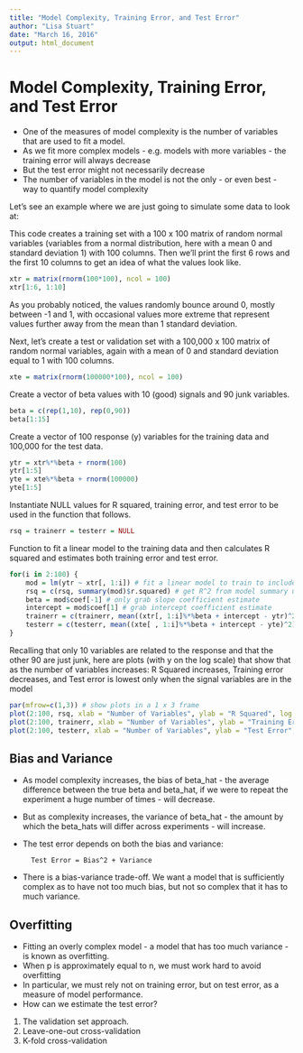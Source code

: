 ```yaml
---
title: "Model Complexity, Training Error, and Test Error"
author: "Lisa Stuart"
date: "March 16, 2016"
output: html_document
---
```


# Model Complexity, Training Error, and Test Error

* One of the measures of model complexity is the number of variables that are used to fit a model.
* As we fit more complex models - e.g. models with more variables - the training error will always decrease
* But the test error might not necessarily decrease
* The number of variables in the model is not the only - or even best - way to quantify model complexity

Let's see an example where we are just going to simulate some data to look at:

This code creates a training set with a 100 x 100 matrix of random normal variables (variables from a normal distribution, here with a mean 0 and standard deviation 1) with 100 columns.  Then we'll print the first 6 rows and the first 10 columns to get an idea of what the values look like.

```r
xtr = matrix(rnorm(100*100), ncol = 100)
xtr[1:6, 1:10]
```

As you probably noticed, the values randomly bounce around 0, mostly between -1 and 1, with occasional values more extreme that represent values further away from the mean than 1 standard deviation.

Next, let's create a test or validation set with a 100,000 x 100 matrix of random normal variables, again with a mean of 0 and standard deviation equal to 1 with 100 columns.  

```r
xte = matrix(rnorm(100000*100), ncol = 100)
```

Create a vector of beta values with 10 (good) signals and 90 junk variables.

```r
beta = c(rep(1,10), rep(0,90))
beta[1:15]
```

Create a vector of 100 response (y) variables for the training data and 100,000 for the test data.

```r
ytr = xtr%*%beta + rnorm(100)
ytr[1:5]
yte = xte%*%beta + rnorm(100000)
yte[1:5]
```

Instantiate NULL values for R squared, training error, and test error to be used in the function that follows.

```r
rsq = trainerr = testerr = NULL
```

Function to fit a linear model to the training data and then calculates R squared and estimates both training error and test error.

```r
for(i in 2:100) {
    mod = lm(ytr ~ xtr[, 1:i]) # fit a linear model to train to include all rows and columns 1 to i
    rsq = c(rsq, summary(mod)$r.squared) # get R^2 from model summary using $ operator
    beta = mod$coef[-1] # only grab slope coefficient estimate
    intercept = mod$coef[1] # grab intercept coefficient estimate
    trainerr = c(trainerr, mean((xtr[, 1:i]%*%beta + intercept - ytr)^2)) # estimate training error
    testerr = c(testerr, mean((xte[ , 1:i]%*%beta + intercept - yte)^2)) # estimate test error
}
```

Recalling that only 10 variables are related to the response and that the other 90 are just junk, here are plots (with y on the log scale) that show that as the number of variables increases:
R Squared increases, Training error decreases, and Test error is lowest only when the signal variables are in the model

```r
par(mfrow=c(1,3)) # show plots in a 1 x 3 frame
plot(2:100, rsq, xlab = "Number of Variables", ylab = "R Squared", log = "y") # log scale y axis
plot(2:100, trainerr, xlab = "Number of Variables", ylab = "Training Error", log = "y") # log scale y axis
plot(2:100, testerr, xlab = "Number of Variables", ylab = "Test Error", log = "y") # log scale y axis
```

## Bias and Variance

* As model complexity increases, the bias of beta_hat - the average difference between the true beta and beta_hat, if we were to repeat the experiment a huge number of times - will decrease.
* But as complexity increases, the variance of beta_hat - the amount by which the beta_hats will differ across experiments - will increase.
* The test error depends on both the bias and variance:

        Test Error = Bias^2 + Variance

* There is a bias-variance trade-off.  We want a model that is sufficiently complex as to have not too much bias, but not so complex that it has to much variance.

## Overfitting

* Fitting an overly complex model - a model that has too much variance - is known as overfitting.
* When p is approximately equal to n, we must work hard to avoid overfitting
* In particular, we must rely not on training error, but on test error, as a measure of model performance.
* How can we estimate the test error?
1. The validation set approach.
2. Leave-one-out cross-validation
3. K-fold cross-validation